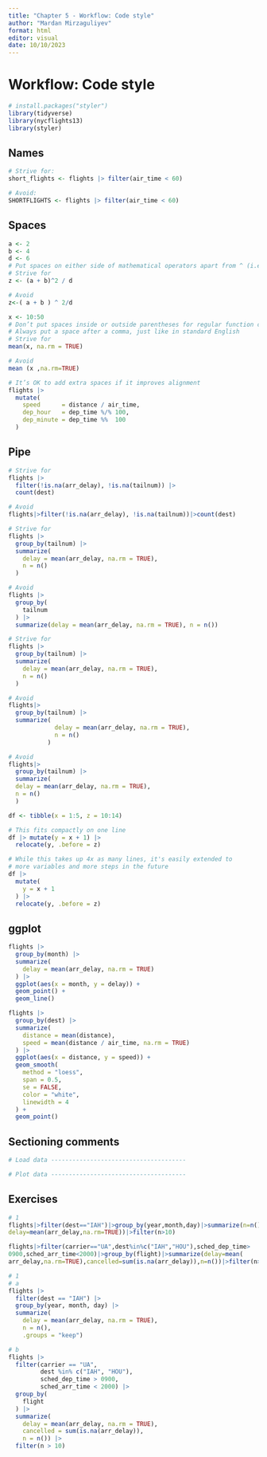 ```yaml
---
title: "Chapter 5 - Workflow: Code style"
author: "Mardan Mirzaguliyev"
format: html
editor: visual
date: 10/10/2023
---
```


# Workflow: Code style

```r
# install.packages("styler")
library(tidyverse)
library(nycflights13)
library(styler)
```

## Names

```r
# Strive for:
short_flights <- flights |> filter(air_time < 60)

# Avoid:
SHORTFLIGHTS <- flights |> filter(air_time < 60)
```

## Spaces

```r
a <- 2
b <- 4
d <- 6
# Put spaces on either side of mathematical operators apart from ^ (i.e. +, -, ==, <, …), and around the assignment operator (<-)
# Strive for
z <- (a + b)^2 / d

# Avoid
z<-( a + b ) ^ 2/d
```

```r
x <- 10:50
# Don’t put spaces inside or outside parentheses for regular function calls
# Always put a space after a comma, just like in standard English
# Strive for
mean(x, na.rm = TRUE)

# Avoid
mean (x ,na.rm=TRUE)
```

```r
# It’s OK to add extra spaces if it improves alignment
flights |> 
  mutate(
    speed      = distance / air_time,
    dep_hour   = dep_time %/% 100,
    dep_minute = dep_time %%  100
  )
```

## Pipe

```r
# Strive for 
flights |>  
  filter(!is.na(arr_delay), !is.na(tailnum)) |> 
  count(dest)
```

```r
# Avoid
flights|>filter(!is.na(arr_delay), !is.na(tailnum))|>count(dest)
```

```r
# Strive for
flights |>  
  group_by(tailnum) |> 
  summarize(
    delay = mean(arr_delay, na.rm = TRUE),
    n = n()
  )
```

```r
# Avoid
flights |>
  group_by(
    tailnum
  ) |> 
  summarize(delay = mean(arr_delay, na.rm = TRUE), n = n())
```

```r
# Strive for 
flights |>  
  group_by(tailnum) |> 
  summarize(
    delay = mean(arr_delay, na.rm = TRUE),
    n = n()
  )
```

```r
# Avoid
flights|>
  group_by(tailnum) |> 
  summarize(
             delay = mean(arr_delay, na.rm = TRUE), 
             n = n()
           )
```

```r
# Avoid
flights|>
  group_by(tailnum) |> 
  summarize(
  delay = mean(arr_delay, na.rm = TRUE), 
  n = n()
  )
```

```r
df <- tibble(x = 1:5, z = 10:14)

# This fits compactly on one line
df |> mutate(y = x + 1) |> 
  relocate(y, .before = z)
```

```r
# While this takes up 4x as many lines, it's easily extended to 
# more variables and more steps in the future
df |> 
  mutate(
    y = x + 1
  ) |> 
  relocate(y, .before = z)
```

## ggplot

```r
flights |> 
  group_by(month) |> 
  summarize(
    delay = mean(arr_delay, na.rm = TRUE)
  ) |> 
  ggplot(aes(x = month, y = delay)) +
  geom_point() + 
  geom_line()
```

```r
flights |> 
  group_by(dest) |> 
  summarize(
    distance = mean(distance),
    speed = mean(distance / air_time, na.rm = TRUE)
  ) |> 
  ggplot(aes(x = distance, y = speed)) +
  geom_smooth(
    method = "loess",
    span = 0.5,
    se = FALSE, 
    color = "white", 
    linewidth = 4
  ) +
  geom_point()
```

## **Sectioning comments**

```r
# Load data --------------------------------------

# Plot data --------------------------------------
```

## Exercises

```r
# 1
flights|>filter(dest=="IAH")|>group_by(year,month,day)|>summarize(n=n(),
delay=mean(arr_delay,na.rm=TRUE))|>filter(n>10)
```

```r
flights|>filter(carrier=="UA",dest%in%c("IAH","HOU"),sched_dep_time>
0900,sched_arr_time<2000)|>group_by(flight)|>summarize(delay=mean(
arr_delay,na.rm=TRUE),cancelled=sum(is.na(arr_delay)),n=n())|>filter(n>10)
```

```r
# 1
# a
flights |> 
  filter(dest == "IAH") |> 
  group_by(year, month, day) |> 
  summarize(
    delay = mean(arr_delay, na.rm = TRUE),
    n = n(),
    .groups = "keep")
```

```r
# b
flights |> 
  filter(carrier == "UA",
         dest %in% c("IAH", "HOU"),
         sched_dep_time > 0900,
         sched_arr_time < 2000) |> 
  group_by(
    flight
  ) |> 
  summarize(
    delay = mean(arr_delay, na.rm = TRUE),
    cancelled = sum(is.na(arr_delay)),
    n = n()) |> 
  filter(n > 10)
```
